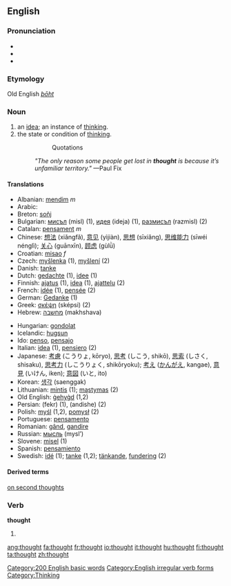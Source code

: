 ==English==

[[Category:200 English basic words]]
{{rank|take|last|here|138|thought|found|people|still}}

===Pronunciation===
*{{SAMPA|/TO:t/}}
*{{IPA|/θɔːt/}}
*{{audio|en-us-thought.ogg|Audio (US)}}

===Etymology===
Old English ''[[þōht]]''

===Noun===
{{en-noun}}

# an [[idea]]; an instance of [[think]]ing.
# the state or condition of [[think]]ing.
#::Quotations
#:''"The only reason some people get lost in '''thought''' is because it’s unfamiliar territory."'' —Paul Fix

====Translations====
{{rfc-trans}}
{{top}}
*Albanian: [[mendim]] ''m''
*Arabic: {{ARchar|[[فكرة]]}} {{Unicode|(fíkra)}} {{f}}
*Breton: [[soñj]] {{m}}
*Bulgarian: [[мисъл]] (misl) {{f}} (1), [[идея]] (ideja) {{f}} (1), [[размисъл]] (razmisl) {{m}} (2)
*Catalan: [[pensament]] ''m''
*Chinese: [[想法]] (xiǎngfǎ), [[意见]] (yìjiàn), [[思想]] (sīxiǎng), [[思维能力]] (sīwéi nénglì); [[关心]] (guānxīn), [[顾虑]] (gùlǜ)
*Croatian: [[misao]] ''f''
*Czech: [[myšlenka]] {{f}} (1), [[myšlení]] {{n}} (2)
*Danish: [[tanke]]
*Dutch: [[gedachte]] {{f}} (1), [[idee]] {{n}} (1)
*Finnish: [[ajatus]] (1), [[idea]] (1), [[ajattelu]] (2)
*French: [[idée]] {{f}} (1), [[pensée]] {{f}} (2)
*German: [[Gedanke]] {{m}} (1)
*Greek: [[σκέψη]] (sképsi) {{f}} (2)
*Hebrew: [[מחשבה]] (makhshava) {{f}}
{{mid}}
*Hungarian: [[gondolat]]
*Icelandic: [[hugsun]] {{f}}
*Ido: [[penso]], [[pensajo]]
*Italian: [[idea#Italian|idea]] {{f}} (1), [[pensiero]] {{m}} (2)
*Japanese: [[考慮]] (こうりょ, kōryo), [[思考]] (しこう, shikō), [[思索]] (しさく, shisaku), [[思考力]] (しこうりょく, shikōryoku); [[考え]] ([[かんがえ]], kangae), [[意見]] (いけん, iken); [[意図]] (いと, ito)
*Korean: [[생각]] (saenggak)
*Lithuanian: [[mintis]] {{f}} (1); [[mąstymas]] {{m}} (2)
*Old English: [[gehygd|ġehyġd]] {{n}} (1,2)
*Persian: {{FAchar|[[فکر]]}} (fekr) (1), {{FAchar|[[اندیشه]]}} (andishe) (2)
*Polish: [[myśl]] {{f}} (1,2), [[pomysł]] {{m}} (2)
*Portuguese: [[pensamento]] {{m}}
*Romanian: [[gând]], [[gandire]]
*Russian: [[мысль]] (mysl’) {{f}}
*Slovene: [[misel]] {{f}} (1)
*Spanish: [[pensamiento]] {{m}}
*Swedish: [[idé]] (1); [[tanke]] (1,2); [[tänkande]], [[fundering]] (2)
{{bottom}}

====Derived terms====
[[on second thoughts]]

===Verb===
[[Category:English irregular verb forms]]
'''thought'''

# {{past of|think}}

[[Category:Thinking]]

[[ang:thought]]
[[fa:thought]]
[[fr:thought]]
[[io:thought]]
[[it:thought]]
[[hu:thought]]
[[fi:thought]]
[[ta:thought]]
[[zh:thought]]